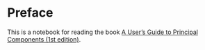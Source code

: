 # Preface

This is a notebook for reading the book [A User's Guide to Principal Components (1st edition)](https://www.amazon.com/Users-Guide-Principal-Components/dp/0471471348).
